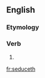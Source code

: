 ==English==

===Etymology===
{{suffix|en|seduce|eth}}

===Verb===
{{head|en|verb form}}

# {{en-archaic third-person singular of|seduce}}

[[fr:seduceth]]
